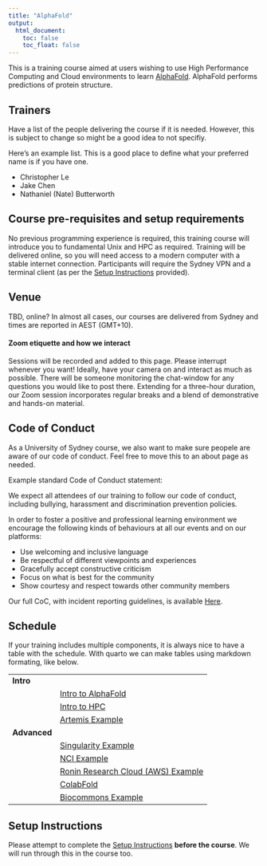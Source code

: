 ```yaml
---
title: "AlphaFold"
output:
  html_document:
    toc: false
    toc_float: false
---
```



This is a training course aimed at users wishing to use High Performance Computing and Cloud environments to learn [AlphaFold](https://www.nature.com/articles/s41586-021-03819-2). AlphaFold performs predictions of protein structure.


## Trainers

Have a list of the people delivering the course if it is needed. 
However, this is subject to change so might be a good idea to not specifiy.

Here's an example list.
This is a good place to define what your preferred name is if you have one.

* Christopher Le
* Jake Chen
* Nathaniel (Nate) Butterworth


## Course pre-requisites and setup requirements

No previous programming experience is required, this training course will introduce you to fundamental Unix and HPC as required. Training will be delivered online, so you will need access to a modern computer with a stable internet connection. Participants will require the Sydney VPN and a terminal client (as per the [Setup Instructions](./setup.html) provided).


## Venue

TBD, online?
In almost all cases, our courses are delivered from Sydney and times are reported in AEST (GMT+10).

#### Zoom etiquette and how we interact

Sessions will be recorded and added to this page. Please interrupt whenever you want! Ideally, have your camera on and interact as much as possible. There will be someone monitoring the chat-window for any questions you would like to post there.  Extending for a three-hour duration, our Zoom session incorporates regular breaks and a blend of demonstrative and hands-on material.


## Code of Conduct

As a University of Sydney course, we also want to make sure peopele are aware of our code of conduct.
Feel free to move this to an about page as needed. 

Example standard Code of Conduct statement: 

We expect all attendees of our training to follow our code of conduct, including bullying, harassment and discrimination prevention policies.

In order to foster a positive and professional learning environment we encourage the following kinds of behaviours at all our events and on our platforms:

* Use welcoming and inclusive language
* Be respectful of different viewpoints and experiences
* Gracefully accept constructive criticism
* Focus on what is best for the community
* Show courtesy and respect towards other community members

Our full CoC, with incident reporting guidelines, is available [Here](https://sydney-informatics-hub.github.io/codeofconduct/).



## Schedule

If your training includes multiple components, it is always nice to have a table with the schedule.
With quarto we can make tables using markdown formating, like below.

|  |  |
| --- | :--- |
| **Intro** |
|   | [Intro to AlphaFold](notebooks/01_alphafold.qmd) |
|   | [Intro to HPC](notebooks/02_hpc.qmd) |
|   | [Artemis Example](notebooks/03_artemis.qmd) |
| **Advanced** |
|   | [Singularity Example](notebooks/04_singularity.qmd) |
|   | [NCI Example](notebooks/05_nci.qmd) |
|   | [Ronin Research Cloud (AWS) Example](notebooks/06_aws.qmd) |
|   | [ColabFold](notebooks/07_colabfold.qmd) |
|   | [Biocommons Example](notebooks/08_biocommons.qmd) |


## Setup Instructions

Please attempt to complete the [Setup Instructions](./setup.html) **before the course**. We will run through this in the course too.

